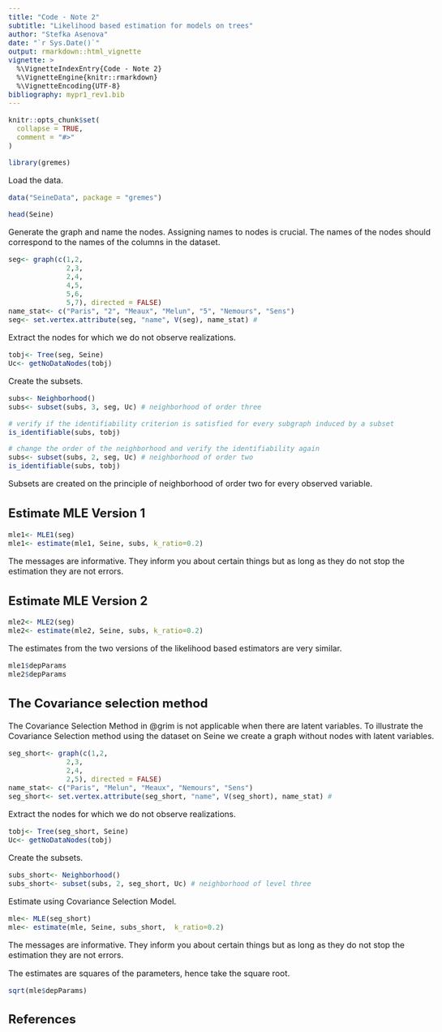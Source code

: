 ---
title: "Code - Note 2"
subtitle: "Likelihood based estimation for models on trees"
author: "Stefka Asenova"
date: "`r Sys.Date()`"
output: rmarkdown::html_vignette
vignette: >
  %\VignetteIndexEntry{Code - Note 2}
  %\VignetteEngine{knitr::rmarkdown}
  %\VignetteEncoding{UTF-8}
bibliography: mypr1_rev1.bib
---


<style type="text/css">
  body{
  font-size: 12pt;
  max-width: 1000px;
  margin-left: auto;
  margin-right: auto;
}
</style>



```{r setup, include = FALSE}
knitr::opts_chunk$set(
  collapse = TRUE,
  comment = "#>"
)

```


```{r}
library(gremes)

```

Load the data.

```{r}
data("SeineData", package = "gremes")

head(Seine)

```

Generate the graph and name the nodes. Assigning names to nodes is crucial. The names of the nodes should correspond to the names of the columns in the dataset.

```{r}
seg<- graph(c(1,2,
              2,3,
              2,4,
              4,5,
              5,6,
              5,7), directed = FALSE)
name_stat<- c("Paris", "2", "Meaux", "Melun", "5", "Nemours", "Sens")
seg<- set.vertex.attribute(seg, "name", V(seg), name_stat) # 

```

Extract the nodes for which we do not observe realizations.

```{r}
tobj<- Tree(seg, Seine)
Uc<- getNoDataNodes(tobj)

```

Create the subsets.

```{r}
subs<- Neighborhood()
subs<- subset(subs, 3, seg, Uc) # neighborhood of order three

# verify if the identifiability criterion is satisfied for every subgraph induced by a subset
is_identifiable(subs, tobj) 

# change the order of the neighborhood and verify the identifiability again
subs<- subset(subs, 2, seg, Uc) # neighborhood of order two
is_identifiable(subs, tobj)

```

Subsets are created on the principle of neighborhood of order two for every observed variable.

## Estimate MLE Version 1

```{r}
mle1<- MLE1(seg)
mle1<- estimate(mle1, Seine, subs, k_ratio=0.2)

```

The messages are informative. They inform you about certain things but as long as they do not stop the estimation they are not errors.

## Estimate MLE Version 2

```{r}
mle2<- MLE2(seg)
mle2<- estimate(mle2, Seine, subs, k_ratio=0.2)

```


The estimates from the two versions of the likelihood based estimators are very similar.

```{r}
mle1$depParams
mle2$depParams

```


## The Covariance selection method 

The Covariance Selection Method in @grim is not applicable when there are latent variables.
To illustrate the Covariance Selection method using the dataset on Seine we create a graph without nodes with latent variables.

```{r}
seg_short<- graph(c(1,2,
              2,3,
              2,4,
              2,5), directed = FALSE)
name_stat<- c("Paris", "Melun", "Meaux", "Nemours", "Sens")
seg_short<- set.vertex.attribute(seg_short, "name", V(seg_short), name_stat) # 

```

Extract the nodes for which we do not observe realizations.

```{r}
tobj<- Tree(seg_short, Seine)
Uc<- getNoDataNodes(tobj)

```

Create the subsets.
```{r}
subs_short<- Neighborhood()
subs_short<- subset(subs, 2, seg_short, Uc) # neighborhood of level three

```

Estimate using Covariance Selection Model. 

```{r}
mle<- MLE(seg_short)
mle<- estimate(mle, Seine, subs_short,  k_ratio=0.2)

```

The messages are informative. They inform you about certain things but as long as they do not stop the estimation they are not errors.

The estimates are squares of the parameters, hence take the square root.

```{r}
sqrt(mle$depParams)

```

## References


